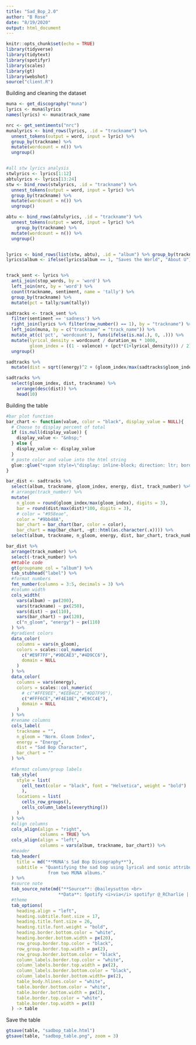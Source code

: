 ```yaml
---
title: "Sad_Bop_2.0"
author: "B Rose"
date: "8/19/2020"
output: html_document
---
```


```r
knitr::opts_chunk$set(echo = TRUE)
library(tidyverse)
library(tidytext)
library(spotifyr)
library(scales)
library(gt)
library(webshot)
source("client.R")
```

Building and cleaning the dataset
```r
muna <- get_discography("muna")
lyrics <- muna$lyrics
names(lyrics) <- muna$track_name

nrc <- get_sentiments("nrc")
munalyrics <- bind_rows(lyrics, .id = "trackname") %>% 
  unnest_tokens(output = word, input = lyric) %>% 
  group_by(trackname) %>%
  mutate(wordcount = n()) %>%
  ungroup()


#all stw lyrics analysis
stwlyrics <- lyrics[1:12]
abtulyrics <- lyrics[13:24]
stw <- bind_rows(stwlyrics, .id = "trackname") %>% 
  unnest_tokens(output = word, input = lyric) %>% 
  group_by(trackname) %>% 
  mutate(wordcount = n()) %>% 
  ungroup() 

abtu <- bind_rows(abtulyrics, .id = "trackname") %>% 
  unnest_tokens(output = word, input = lyric) %>% 
    group_by(trackname) %>% 
  mutate(wordcount = n()) %>% 
  ungroup() 


lyrics <- bind_rows(list(stw, abtu), .id = "album") %>% group_by(trackname)
lyrics$album <- ifelse(lyrics$album == 1, "Saves the World", "About U")


track_sent <- lyrics %>% 
  anti_join(stop_words, by = 'word') %>%
  left_join(nrc, by = 'word') %>% 
  count(trackname, sentiment, name = 'tally') %>%
  group_by(trackname) %>%
  mutate(pct = tally/sum(tally))

sadtracks <- track_sent %>% 
  filter(sentiment == 'sadness') %>% 
  right_join(lyrics %>% filter(row_number() == 1), by = "trackname") %>% 
  left_join(muna, by = c("trackname" = "track_name")) %>%
  mutate_at(c('pct', 'wordcount'), funs(ifelse(is.na(.), 0, .))) %>% 
  mutate(lyrical_density = wordcount / duration_ms * 1000,
         gloom_index = ((1 - valence) + (pct*(1+lyrical_density))) / 2) %>% 
  ungroup()

sadtracks %>% 
  mutate(dist = sqrt((energy)^2 + (gloom_index/max(sadtracks$gloom_index))^2)) -> sadtracks

sadtracks %>%
  select(gloom_index, dist, trackname) %>%
	arrange(desc(dist)) %>%
	head(10)

```

Building the table
```r
#bar plot function
bar_chart <- function(value, color = "black", display_value = NULL){
  # Choose to display percent of total
  if (is.null(display_value)) {
    display_value <- "&nbsp;"
  } else {
    display_value <- display_value
  }
  # paste color and value into the html string
  glue::glue("<span style=\"display: inline-block; direction: ltr; border-radius: 4px; padding-right: 2px; background-color: {color}; color: {color}; width: {value}%\"> {display_value} </span>")
}

bar_dist <- sadtracks %>% 
  select(album, trackname, gloom_index, energy, dist, track_number) %>% 
  # arrange(track_number) %>%
  mutate(
    n_gloom = round(gloom_index/max(gloom_index), digits = 3),
    bar = round(dist/max(dist)*100, digits = 3),
    # color = "#958eae",
    color = "#9bb48A",
    bar_chart = bar_chart(bar, color = color),
    bar_chart = map(bar_chart, ~gt::html(as.character(.x)))) %>% 
  select(album, trackname, n_gloom, energy, dist, bar_chart, track_number)

bar_dist %>%
  arrange(track_number) %>% 
  select(-track_number) %>% 
  ##table code
  gt(groupname_col = "album") %>%
  tab_stubhead("label") %>% 
  #format numbers
  fmt_number(columns = 3:5, decimals = 3) %>% 
  #column width
  cols_width(
    vars(album) ~ px(200), 
    vars(trackname) ~ px(250),
    vars(dist) ~ px(110),
    vars(bar_chart) ~ px(120),
    c("n_gloom", "energy") ~ px(110) 
  ) %>% 
  #gradient colors
  data_color(
    columns = vars(n_gloom), 
    colors = scales::col_numeric(
      c("#E9F7FF","#9BCAE3","#4D9CC6"),
      domain = NULL
    )
  ) %>% 
  data_color(
    columns = vars(energy), 
    colors = scales::col_numeric(
      # c("#FFE9EE","#EEB4C2","#DD7F96"),
      c("#FFF6CE","#F4E18E","#E9CC4E"),
      domain = NULL
    )
  ) %>% 
  #rename columns
  cols_label(
    trackname = "", 
    n_gloom = "Norm. Gloom Index",
    energy = "Energy",
    dist = "Sad Bop Character",
    bar_chart = ""
  ) %>% 
  
  #format column/group labels  
  tab_style(
    style = list(
      cell_text(color = "black", font = "Helvetica", weight = "bold")
      ),
    locations = list(
      cells_row_groups(), 
      cells_column_labels(everything())
    )
  ) %>% 
  #align columns
  cols_align(align = "right",
             columns = TRUE) %>% 
  cols_align(align = "left",
             columns = vars(album, trackname, bar_chart)) %>% 
  #header
  tab_header(
    title = md("**MUNA's Sad Bop Discography**"),
    subtitle = "Quantifying the sad bop using lyrical and sonic attributes of songs
                from two MUNA albums."
  ) %>% 
  #source note
  tab_source_note(md("**Source**: @baileysutton <br> 
                    **Data**: Spotify <i>via</i> spotifyr @_RCharlie | **Inspiration**: @thomas_mock")) %>% 
  #theme
  tab_options(
    heading.align = "left",
    heading.subtitle.font.size = 17,
    heading.title.font.size = 26,
    heading.title.font.weight = "bold",
    heading.border.bottom.color = "white",
    heading.border.bottom.width = px(20),
    row_group.border.top.color = "black", 
    row_group.border.top.width = px(2),
    row_group.border.bottom.color = "black",
    column_labels.border.top.color = "white",
    column_labels.border.top.width = px(2),
    column_labels.border.bottom.color = "black",
    column_labels.border.bottom.width= px(2),
    table_body.hlines.color = "white",
    table.border.bottom.color = "white",
    table.border.bottom.width = px(2),
    table.border.top.color = "white",
    table.border.top.width = px(8)
  ) -> table
```

Save the table
```r
gtsave(table, "sadbop_table.html")
gtsave(table, "sadbop_table.png", zoom = 3)
```